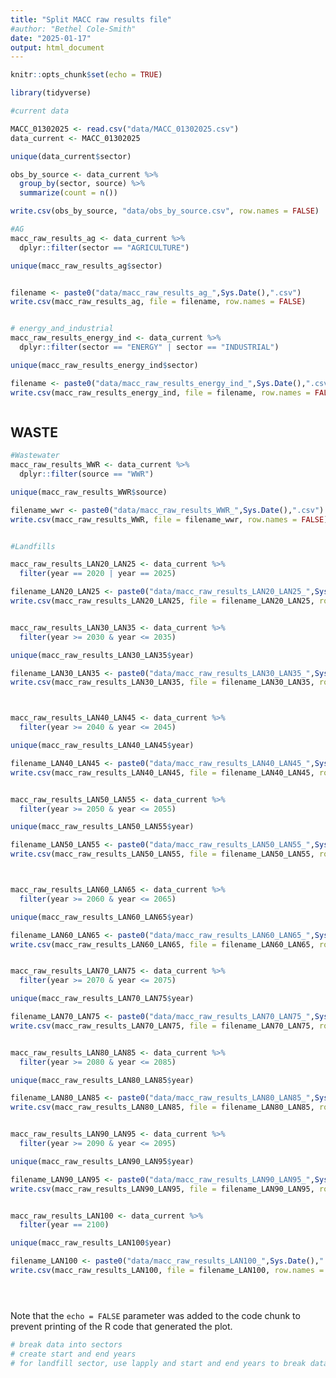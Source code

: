 ```yaml
---
title: "Split MACC raw results file"
#author: "Bethel Cole-Smith"
date: "2025-01-17"
output: html_document
---
```


```r
knitr::opts_chunk$set(echo = TRUE)

library(tidyverse)

```



```r

#current data

MACC_01302025 <- read.csv("data/MACC_01302025.csv")
data_current <- MACC_01302025  

unique(data_current$sector)

obs_by_source <- data_current %>%
  group_by(sector, source) %>%
  summarize(count = n())

write.csv(obs_by_source, "data/obs_by_source.csv", row.names = FALSE)

#AG
macc_raw_results_ag <- data_current %>%
  dplyr::filter(sector == "AGRICULTURE")

unique(macc_raw_results_ag$sector)


filename <- paste0("data/macc_raw_results_ag_",Sys.Date(),".csv")
write.csv(macc_raw_results_ag, file = filename, row.names = FALSE)


# energy_and_industrial
macc_raw_results_energy_ind <- data_current %>%
  dplyr::filter(sector == "ENERGY" | sector == "INDUSTRIAL")

unique(macc_raw_results_energy_ind$sector)

filename <- paste0("data/macc_raw_results_energy_ind_",Sys.Date(),".csv")
write.csv(macc_raw_results_energy_ind, file = filename, row.names = FALSE)



```

## WASTE

```r


#Wastewater
macc_raw_results_WWR <- data_current %>%
  dplyr::filter(source == "WWR")

unique(macc_raw_results_WWR$source)

filename_wwr <- paste0("data/macc_raw_results_WWR_",Sys.Date(),".csv")
write.csv(macc_raw_results_WWR, file = filename_wwr, row.names = FALSE)


#Landfills

macc_raw_results_LAN20_LAN25 <- data_current %>%
  filter(year == 2020 | year == 2025)

filename_LAN20_LAN25 <- paste0("data/macc_raw_results_LAN20_LAN25_",Sys.Date(),".csv")
write.csv(macc_raw_results_LAN20_LAN25, file = filename_LAN20_LAN25, row.names = FALSE)


macc_raw_results_LAN30_LAN35 <- data_current %>%
  filter(year >= 2030 & year <= 2035)

unique(macc_raw_results_LAN30_LAN35$year)

filename_LAN30_LAN35 <- paste0("data/macc_raw_results_LAN30_LAN35_",Sys.Date(),".csv")
write.csv(macc_raw_results_LAN30_LAN35, file = filename_LAN30_LAN35, row.names = FALSE)



macc_raw_results_LAN40_LAN45 <- data_current %>%
  filter(year >= 2040 & year <= 2045)

unique(macc_raw_results_LAN40_LAN45$year)

filename_LAN40_LAN45 <- paste0("data/macc_raw_results_LAN40_LAN45_",Sys.Date(),".csv")
write.csv(macc_raw_results_LAN40_LAN45, file = filename_LAN40_LAN45, row.names = FALSE)


macc_raw_results_LAN50_LAN55 <- data_current %>%
  filter(year >= 2050 & year <= 2055)

unique(macc_raw_results_LAN50_LAN55$year)

filename_LAN50_LAN55 <- paste0("data/macc_raw_results_LAN50_LAN55_",Sys.Date(),".csv")
write.csv(macc_raw_results_LAN50_LAN55, file = filename_LAN50_LAN55, row.names = FALSE)



macc_raw_results_LAN60_LAN65 <- data_current %>%
  filter(year >= 2060 & year <= 2065)

unique(macc_raw_results_LAN60_LAN65$year)

filename_LAN60_LAN65 <- paste0("data/macc_raw_results_LAN60_LAN65_",Sys.Date(),".csv")
write.csv(macc_raw_results_LAN60_LAN65, file = filename_LAN60_LAN65, row.names = FALSE)


macc_raw_results_LAN70_LAN75 <- data_current %>%
  filter(year >= 2070 & year <= 2075)

unique(macc_raw_results_LAN70_LAN75$year)

filename_LAN70_LAN75 <- paste0("data/macc_raw_results_LAN70_LAN75_",Sys.Date(),".csv")
write.csv(macc_raw_results_LAN70_LAN75, file = filename_LAN70_LAN75, row.names = FALSE)


macc_raw_results_LAN80_LAN85 <- data_current %>%
  filter(year >= 2080 & year <= 2085)

unique(macc_raw_results_LAN80_LAN85$year)

filename_LAN80_LAN85 <- paste0("data/macc_raw_results_LAN80_LAN85_",Sys.Date(),".csv")
write.csv(macc_raw_results_LAN80_LAN85, file = filename_LAN80_LAN85, row.names = FALSE)


macc_raw_results_LAN90_LAN95 <- data_current %>%
  filter(year >= 2090 & year <= 2095)

unique(macc_raw_results_LAN90_LAN95$year)

filename_LAN90_LAN95 <- paste0("data/macc_raw_results_LAN90_LAN95_",Sys.Date(),".csv")
write.csv(macc_raw_results_LAN90_LAN95, file = filename_LAN90_LAN95, row.names = FALSE)


macc_raw_results_LAN100 <- data_current %>%
  filter(year == 2100)

unique(macc_raw_results_LAN100$year)

filename_LAN100 <- paste0("data/macc_raw_results_LAN100_",Sys.Date(),".csv")
write.csv(macc_raw_results_LAN100, file = filename_LAN100, row.names = FALSE)





```

Note that the `echo = FALSE` parameter was added to the code chunk to prevent printing of the R code that generated the plot.


```r

# break data into sectors
# create start and end years
# for landfill sector, use lapply and start and end years to break data into chunks by year

```

